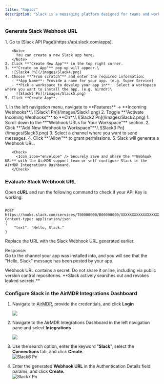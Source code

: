 ```yaml
---
title: "Rapid7"
description: "Slack is a messaging platform designed for teams and workplaces, offering real-time communication, collaboration tools, and integrations with other apps. Slack API integrations, making it useful for automation and notifications, like using Slack Webhooks to send updates from other systems."
---
```


### Generate Slack Webhook URL

<Steps>
  <Step title="Slack API Page - Create an App">
    1. Go to [Slack API Page](https://api.slack.com/apps).

       <Note>
         You can create a new Slack app here.
       </Note>
    2. Click **"Create New App"** in the top right corner.
    3. **"Create an App"** pop-up will appear.\
       ![Slack4 Pn](/images/Slack4.png)
    4. Choose **"From scratch"** and enter the required information:
       - **App Name**: Provide a name for your app. (e.g. Super Service)
       - **Pick a workspace to develop your app in**:  Select a workspace where you want to install the app. (e.g. airmdr)\
         ![Slack5 Pn](/images/Slack5.png)
    5. Click **Create App**.
  </Step>
  <Step title="Enable Incoming Webhooks">
    1. In the left navigation menu, navigate to **Features** → **Incoming Webhooks**.\
       ![Slack1 Pn](/images/Slack1.png)
    2. Toggle **"Activate Incoming Webhooks"** to **On**.\
       ![Slack2 Pn](/images/Slack2.png)
  </Step>
  <Step title="Create a Webhook URL">
    1. Scroll down to the **"Webhook URLs for Your Workspace"** section.
    2. Click **"Add New Webhook to Workspace"**.\
       ![Slack3 Pn](/images/Slack3.png)
    3. Select a channel where you want to send messages.
    4. Click **"Allow"** to grant permissions.
    5. Slack will generate a Webhook URL.

       <Check>
         <Icon icon="envelope" /> Securely save and share the **Webhook URL** with the AirMDR support team or self-configure Slack in the AirMDR Integrations Dashboard.
       </Check>
  </Step>
</Steps>

### Evaluate Slack Webhook URL

Open **cURL** and run the following command to check if your API Key is working:

```

POST https://hooks.slack.com/services/T00000000/B00000000/XXXXXXXXXXXXXXXXXXXXXXXX
Content-type: application/json
{
    "text": "Hello, Slack."
}
```

<Note>
  Replace the URL with the Slack Webhook URL generated earlier.
</Note>

Response:\
Go to the channel your app was installed into, and you will see that the "Hello, Slack" message has been posted by your app.

<Warning>
  Webhook URL contains a secret. Do not share it online, including via public version control repositories. **Slack actively searches out and revokes leaked secrets.**
</Warning>

### Configure Slack in the AirMDR Integrations Dashboard

1. Navigate to [AirMDR](https://app.airmdr.com/auth/login), provide the credentials, and click **Login**

   ![](/images/Datadog11.png)
2. Navigate to the AirMDR Integrations Dashboard in the left navigation pane and select **Integrations**

   ![](/images/Datadog9.png)
3. Use the search option, enter the keyword "**Slack**", select the **Connections** tab, and click **Create**.\
   ![Slack6 Pn](/images/Slack6.png)
4. Enter the generated **Webhook URL** in the Authentication Details field params, and click **Create.**\
   ![Slack7 Pn](/images/Slack7.png)
